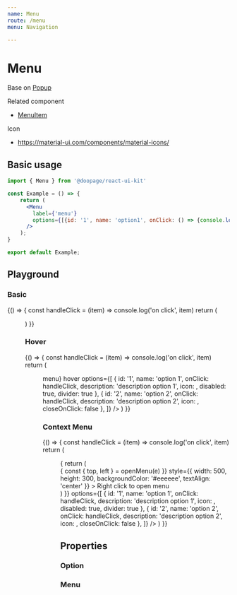 ```yaml
---
name: Menu
route: /menu
menu: Navigation

---
```














# Menu
Base on [Popup](https://huynhhuyhiep.github.io/doopage-react-ui-kit/popup)

Related component
- [MenuItem](https://huynhhuyhiep.github.io/doopage-react-ui-kit/menu-item)

Icon
- https://material-ui.com/components/material-icons/

## Basic usage

```jsx
import { Menu } from '@doopage/react-ui-kit'

const Example = () => {
    return (
      <Menu
        label={'menu'}
        options={[{id: '1', name: 'option1', onClick: () => {console.log('on click')}}]}
      />
    );
}

export default Example;
```

## Playground

### Basic
<Playground>
  {() =>
  {
    const handleClick = (item) => console.log('on click', item)
    return (
      <Menu
        label={'menu'}
        options={[
          { name: 'option 1', onClick: handleClick },
          { name: 'option 2', onClick: handleClick },
        ]}
      />
    )
  }}
</Playground>

### Hover
<Playground>
  {() =>
  {
    const handleClick = (item) => console.log('on click', item)
    return (
      <Menu
        button={<div style={{ width: 100, backgroundColor: 'gray', textAlign: 'center', color: '#fff' }}>menu</div>}
        hover
        options={[
          {
            id: '1',
            name: 'option 1',
            onClick: handleClick,
            description: 'description option 1',
            icon: <AdbIcon />,
            disabled: true,
            divider: true
          },
          {
            id: '2',
            name: 'option 2',
            onClick: handleClick,
            description: 'description option 2',
            icon: <Avatar src={doopageLogo} size='small' shadow={false} />,
            closeOnClick: false
          },
        ]}
      />
    )
  }}
</Playground>

### Context Menu
<Playground>
  {() =>
  {
    const handleClick = (item) => console.log('on click', item)
    return (
      <Menu
        getContextMenu={(openMenu) =>
        {
          return (
            <div
              onContextMenu={(e) =>
              {
                const { top, left } = openMenu(e)
              }}
              style={{ width: 500, height: 300, backgroundColor: '#eeeeee', textAlign: 'center' }}
            >
              Right click to open menu
            </div>
          )
        }}
        options={[
          {
            id: '1',
            name: 'option 1',
            onClick: handleClick,
            description: 'description option 1',
            icon: <AdbIcon />,
            disabled: true,
            divider: true
          },
          {
            id: '2',
            name: 'option 2',
            onClick: handleClick,
            description: 'description option 2',
            icon: <Avatar src={doopageLogo} size='small' shadow={false} />,
            closeOnClick: false
          },
        ]}
      />
    )
  }}
</Playground>

## Properties

### Option
<Props of={MenuOption} table />

### Menu
<Props of={Menu} table />
